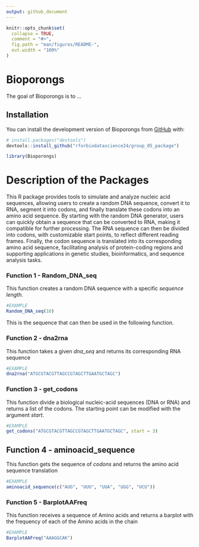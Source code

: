 ```yaml
---
output: github_document
---
```


<!-- README.md is generated from README.Rmd. Please edit that file -->

```r
knitr::opts_chunk$set(
  collapse = TRUE,
  comment = "#>",
  fig.path = "man/figures/README-",
  out.width = "100%"
)
```

# Bioporongs

<!-- badges: start -->
<!-- badges: end -->

The goal of Bioporongs is to ...

## Installation

You can install the development version of Bioporongs from [GitHub](https://github.com/) with:

``` r
# install.packages("devtools")
devtools::install_github("rforbiodatascience24/group_05_package")
```

```r
library(Bioporongs)
```

# Description of the Packages

This R package provides tools to simulate and analyze nucleic acid sequences, allowing users to create a random DNA sequence, convert it to RNA, segment it into codons, and finally translate these codons into an amino acid sequence. By starting with the random DNA generator, users can quickly obtain a sequence that can be converted to RNA, making it compatible for further processing. The RNA sequence can then be divided into codons, with customizable start points, to reflect different reading frames. Finally, the codon sequence is translated into its corresponding amino acid sequence, facilitating analysis of protein-coding regions and supporting applications in genetic studies, bioinformatics, and sequence analysis tasks.

### Function 1 - Random_DNA_seq
This function creates a random DNA sequence with a specific *sequence length*.

```r
#EXAMPLE
Random_DNA_seq(10)
```

This is the sequence that can then be used in the following function.


### Function 2 - dna2rna
This function takes a given *dna_seq* and returns its corresponding RNA sequence

```r
#EXAMPLE
dna2rna("ATGCGTACGTTAGCCGTAGCTTGAATGCTAGC")
```


### Function 3 - get_codons

This function divide a biological nucleic-acid sequences (DNA or RNA) and returns a list of the codons. The starting point can be modified with the argument *start*.

```r
#EXAMPLE
get_codons("ATGCGTACGTTAGCCGTAGCTTGAATGCTAGC", start = 3)
```

## Function 4 - aminoacid_sequence

This function gets the sequence of *codons* and returns the amino acid sequence translation

```r
#EXAMPLE
aminoacid_sequence(c("AUG", "UUU", "UUA", "UGG", "UCU"))
```


### Function 5 - BarplotAAFreq

This function receives a sequence of Amino acids and returns a barplot with the frequency of each of the Amino acids in the chain

```r
#EXAMPLE
BarplotAAFreq("AAAGGCAK")
```





